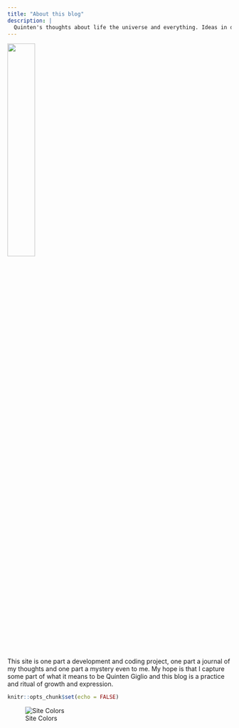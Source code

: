 ```yaml
---
title: "About this blog"
description: |
  Quinten's thoughts about life the universe and everything. Ideas in development, not for commercial use. 
---
```

![](grief.jpeg){width=35%}

This site is one part a development and coding project, one part a journal of my thoughts and one part a mystery even to me. My hope is that I capture some part of what it means to be Quinten Giglio and this blog is a practice and ritual of growth and expression. 


```r
knitr::opts_chunk$set(echo = FALSE)
```

![Site Colors](AdobeColor-Architecture.jpeg)